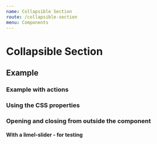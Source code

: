 ```yaml
---
name: Collapsible Section
route: /collapsible-section
menu: Components
---
```


# Collapsible Section

<limel-props name="limel-collapsible-section" />

## Example

<limel-example name="limel-example-collapsible-section" />

### Example with actions

<limel-example name="limel-example-collapsible-section-actions" path="collapsible-section"/>

### Using the CSS properties

<limel-example name="limel-example-collapsible-section-css-props" path="collapsible-section" />

### Opening and closing from outside the component

<limel-example name="limel-example-collapsible-section-external-control" path="collapsible-section" />

#### With a limel-slider - for testing

<limel-example name="limel-example-collapsible-section-with-slider" path="collapsible-section" />
